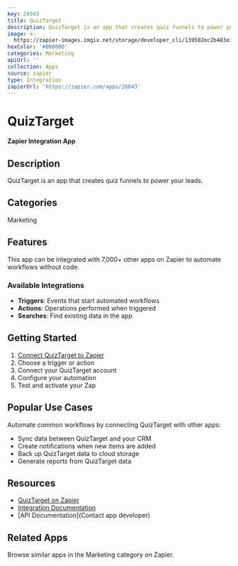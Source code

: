 ```yaml
---
key: 26043
title: QuizTarget
description: QuizTarget is an app that creates quiz funnels to power your leads.
image: >-
  https://zapier-images.imgix.net/storage/developer_cli/139502ec2b483e38a39894f9ff086d66.png?auto=format%2Ccompress&ixlib=python-3.0.0&q=50
hexColor: '#000000'
categories: Marketing
apiUrl: ''
collection: Apps
source: zapier
type: Integration
zapierUrl: 'https://zapier.com/apps/26043'
---
```

# QuizTarget

**Zapier Integration App**

## Description

QuizTarget is an app that creates quiz funnels to power your leads.

## Categories

Marketing

## Features

This app can be integrated with 7,000+ other apps on Zapier to automate workflows without code.

### Available Integrations

- **Triggers**: Events that start automated workflows
- **Actions**: Operations performed when triggered
- **Searches**: Find existing data in the app

## Getting Started

1. [Connect QuizTarget to Zapier](https://zapier.com/apps/26043)
2. Choose a trigger or action
3. Connect your QuizTarget account
4. Configure your automation
5. Test and activate your Zap

## Popular Use Cases

Automate common workflows by connecting QuizTarget with other apps:

- Sync data between QuizTarget and your CRM
- Create notifications when new items are added
- Back up QuizTarget data to cloud storage
- Generate reports from QuizTarget data

## Resources

- [QuizTarget on Zapier](https://zapier.com/apps/26043)
- [Integration Documentation](https://zapier.com/apps/26043/integrations)
- [API Documentation](Contact app developer)

## Related Apps

Browse similar apps in the Marketing category on Zapier.
